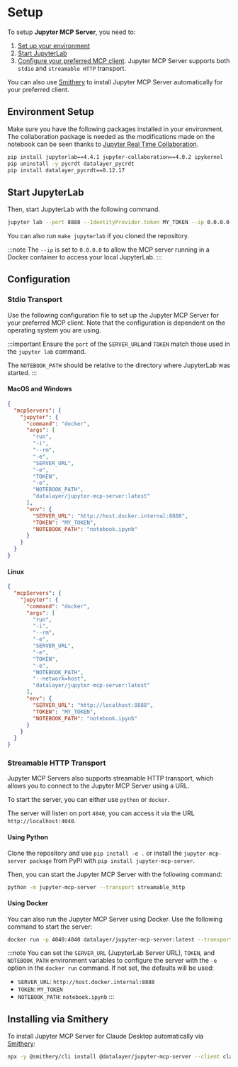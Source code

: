 # Setup

To setup **Jupyter MCP Server**, you need to:

1. [Set up your environment](#environment-setup)
2. [Start JupyterLab](#start-jupyterlab)
3. [Configure your preferred MCP client](#configuration).
  Jupyter MCP Server supports both `stdio` and `streamable HTTP` transport.

You can also use [Smithery](#installing-via-smithery) to install Jupyter MCP Server automatically for your preferred client.


## Environment Setup

Make sure you have the following packages installed in your environment. The collaboration package is needed as the modifications made on the notebook can be seen thanks to [Jupyter Real Time Collaboration](https://jupyterlab.readthedocs.io/en/stable/user/rtc.html).

```bash
pip install jupyterlab==4.4.1 jupyter-collaboration==4.0.2 ipykernel
pip uninstall -y pycrdt datalayer_pycrdt
pip install datalayer_pycrdt==0.12.17
```

## Start JupyterLab

Then, start JupyterLab with the following command.

```bash
jupyter lab --port 8888 --IdentityProvider.token MY_TOKEN --ip 0.0.0.0
```

You can also run `make jupyterlab` if you cloned the repository.

:::note
The `--ip` is set to `0.0.0.0` to allow the MCP server running in a Docker container to access your local JupyterLab.
:::

## Configuration

### Stdio Transport

Use the following configuration file to set up the Jupyter MCP Server for your preferred MCP client.
Note that the configuration is dependent on the operating system you are using.

:::important
Ensure the `port` of the `SERVER_URL`and `TOKEN` match those used in the `jupyter lab` command.

The `NOTEBOOK_PATH` should be relative to the directory where JupyterLab was started.
:::

#### MacOS and Windows

```json
{
  "mcpServers": {
    "jupyter": {
      "command": "docker",
      "args": [
        "run",
        "-i",
        "--rm",
        "-e",
        "SERVER_URL",
        "-e",
        "TOKEN",
        "-e",
        "NOTEBOOK_PATH",
        "datalayer/jupyter-mcp-server:latest"
      ],
      "env": {
        "SERVER_URL": "http://host.docker.internal:8888",
        "TOKEN": "MY_TOKEN",
        "NOTEBOOK_PATH": "notebook.ipynb"
      }
    }
  }
}
```

#### Linux

```json
{
  "mcpServers": {
    "jupyter": {
      "command": "docker",
      "args": [
        "run",
        "-i",
        "--rm",
        "-e",
        "SERVER_URL",
        "-e",
        "TOKEN",
        "-e",
        "NOTEBOOK_PATH",
        "--network=host",
        "datalayer/jupyter-mcp-server:latest"
      ],
      "env": {
        "SERVER_URL": "http://localhost:8888",
        "TOKEN": "MY_TOKEN",
        "NOTEBOOK_PATH": "notebook.ipynb"
      }
    }
  }
}
```

### Streamable HTTP Transport

Jupyter MCP Servers also supports streamable HTTP transport, which allows you to connect to the Jupyter MCP Server using a URL.

To start the server, you can either use `python` or `docker`.

The server will listen on port `4040`, you can access it via the URL `http://localhost:4040`.

#### Using Python

Clone the repository and use `pip install -e .` or install the `jupyter-mcp-server package` from PyPI with `pip install jupyter-mcp-server`.

Then, you can start the Jupyter MCP Server with the following command:

```bash
python -m jupyter-mcp-server --transport streamable_http
```

#### Using Docker

You can also run the Jupyter MCP Server using Docker. Use the following command to start the server:

```bash
docker run -p 4040:4040 datalayer/jupyter-mcp-server:latest --transport streamable-http
```

:::note
You can set the `SERVER_URL` (JupyterLab Server URL), `TOKEN`, and `NOTEBOOK_PATH` environment variables to configure the server with the `-e` option in the `docker run` command. If not set, the defaults will be used:
- `SERVER_URL`: `http://host.docker.internal:8888`
- `TOKEN`: `MY_TOKEN`
- `NOTEBOOK_PATH`: `notebook.ipynb`
:::

## Installing via Smithery

To install Jupyter MCP Server for Claude Desktop automatically via [Smithery](https://smithery.ai/server/@datalayer/jupyter-mcp-server):

```bash
npx -y @smithery/cli install @datalayer/jupyter-mcp-server --client claude
```
